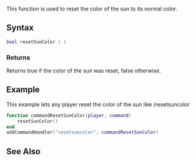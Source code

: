  
{{Server client function}}
This function is used to reset the color of the sun to its normal color.

==Syntax== 
<syntaxhighlight lang="lua">
bool resetSunColor ( )
</syntaxhighlight>

===Returns===
Returns true if the color of the sun was reset, false otherwise.

==Example== 
This example lets any player reset the color of the sun like /resetsuncolor
<syntaxhighlight lang="lua">
function commandResetSunColor(player, command)
    resetSunColor()
end
addCommandHandler("resetsuncolor", commandResetSunColor)
</syntaxhighlight>
==See Also==
{{World functions}}